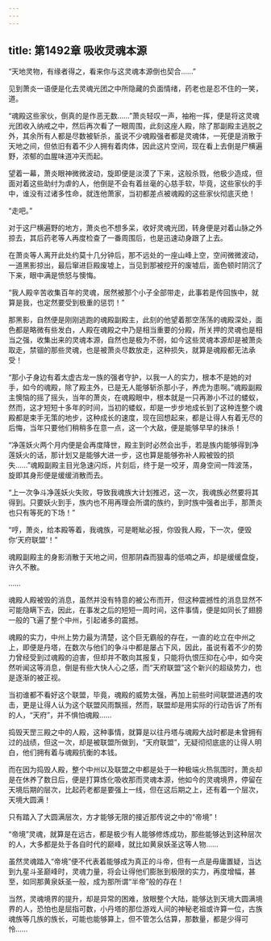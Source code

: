 ```yaml
---
---
---
```

title: 第1492章 吸收灵魂本源
---



“天地灵物，有缘者得之，看来你与这灵魂本源倒也契合……”

见到萧炎一语便是化去灵魂光团之中所隐藏的负面情绪，药老也是忍不住的一笑，道。

“魂殿这些家伙，倒真的是作恶无数……”萧炎轻叹一声，袖袍一挥，便是将这灵魂光团收入纳戒之中，然后再次看了一眼周围，此刻这座人殿，除了那副殿主逃脱之外，其余所有人都是尽数被斩杀，虽说不少魂殿强者都是灵魂体，一死便是消散于天地之间，但依旧有着不少人拥有着肉体，因此这片空间，现在看上去倒是尸横遍野，浓郁的血腥味道冲天而起。

望着一幕，萧炎眼神微微波动，旋即便是淡漠了下来，这般杀戮，他极少造成，但面对着这些助纣为虐的人，他倒是不会有着丝毫的心慈手软，毕竟，这些家伙的手中，谁没有过诸多性命，就连他萧家，当初都差点被魂殿的这些家伙彻底灭绝！

“走吧。”

对于这尸横遍野的地方，萧炎也不想多呆，收好灵魂光团，转身便是对着山脉之外掠去，其后药老等人再度检查了一番周围后，也是迅速动身跟了上去。

在萧炎等人离开此处约莫十几分钟后，那不远处的一座山峰上空，空间微微波动，一道黑影掠出，最后窜进巨殿废墟上，当见到那被挖开的废墟后，面色顿时阴沉了下来，眼中满是愤怒与懊悔。

“我人殿辛苦收集百年的灵魂，居然被那个小子全部带走，此事若是传回族中，就算是我，也定然要受到极重的惩罚！”

那黑影，自然便是刚刚逃跑的魂殿副殿主，此刻的他望着那空荡荡的魂殿深处，面色都是略微有些发白，人殿在魂殿之中乃是相当重要的分殿，所关押的灵魂也是相当之强，收集出来的灵魂本源，自然也是极为不弱，如今这些灵魂本源却是被萧炎取走，禁锢的那些灵魂，也是被萧炎尽数放走，这种损失，就算是魂殿都无法承受！

“那小子身边有着太虚古龙一族的强者守护，以我一人的实力，根本不是她的对手，如今的魂殿，除了殿主外，已是无人能够斩杀那小子，养虎为患啊。”魂殿副殿主懊恼的摇了摇头，当年的萧炎，在魂殿眼中，根本就是一只再渺小不过的蝼蚁，然而，这才短短十多年的时间，当初的蝼蚁，却是一步步地成长到了这种连整个魂殿都是束手无策的地步，这种成长的速度，现在回想起来，都是让得人有着无尽的后悔，当年只要他们稍稍多在意一点，这一个大敌，便是能够早早的抹杀！

“净莲妖火两个月内便是会再度降世，殿主到时必然会出手，若是族内能够得到净莲妖火的话，那计划又是能够大进一步，这也算是能够弥补人殿被毁的损失……”魂殿副殿主目光急速闪烁，片刻后，终于是一咬牙，周身空间一阵波荡，旋即其身形便是缓缓消散而去。

“上一次争斗净莲妖火失败，导致我魂族大计划推迟，这一次，我魂族必然要将其得到。只要妖火到手，族内也不用再理会所谓的族约，到时族中强者出手，那萧炎也只有等死的下场！”

“哼，萧炎，给本殿等着，我魂族，可是睚眦必报，你毁我人殿，下一次，便毁你‘天府联盟’！”

魂殿副殿主的身影消散于天地之间，但那阴森而狠毒的低喃之声，却是缓缓盘旋，许久不散。

……

魂殿人殿被毁的消息，虽然并没有特意的被公布而开，但这种震撼性的消息显然不可能隐瞒下去，因此，在事发之后的短短一周时间，这件事情，便是如同长了翅膀一般的飞遍了整个中州，引起诸多的震撼。

魂殿的实力，中州上势力最为清楚，这个巨无霸般的存在，一直的屹立在中州之上，即便是丹塔，在数次与他们的争斗中都是屡占下风，因此，虽说有着不少的势力曾经受到过魂殿的迫害，但却并不敢向其报复，只能将仇恨压抑在心中，如今突然听闻这等消息，倒是有些大快人心之感，而“天府联盟”这个新兴的超级势力，也是逐渐的被正视。

当初谁都不看好这个联盟，毕竟，魂殿的威势太强，再加上前些时间联盟进遇的攻击，更是让得人认为这个联盟风雨飘摇，然而，联盟却是用实际的行动告诉了所有的人，“天府”，并不惧怕魂殿……

捣毁天罡三殿之中的人殿，这种事情，就算是以往丹塔与魂殿大战时都是未曾拥有过的战绩，但这一次，却是被联盟所做到，“天府联盟”，无疑彻彻底底的让得人明白，他们拥有着与魂殿抗衡的本钱。

而在因为捣毁人殿，整个中州以及联盟之中都是处于一种极端火热氛围时，萧炎却是在休养了数日后，便是打算炼化吸收那而灵魂本源，他如今的灵魂境界，停留在天境后期的层次，比起药老都是要强上一线，但在这后期之上，还有着一个层次，天境大圆满！

只有踏入了大圆满层次，方才能够无限的接近那传说之中的“帝境”！

“帝境”灵魂，就算是在远古，都是极少有人能够修炼成功，那些能够达到这种层次的人，大多都是处于各自时代的巅峰，就比如黄泉妖圣这等人物……

虽然灵魂踏入“帝境”便不代表着能够成为真正的斗帝，但有一点是毋庸置疑，当达到九星斗圣巅峰时，灵魂力量，将会让得他们膨胀到极限的实力，再度增幅，甚至，如同那黄泉妖圣一般，成为那所谓“半帝”般的存在！

当然，灵魂境界的提升，却是异常的困难，放眼整个大陆，能够达到天境大圆满境界的人，恐怕也是屈指可数，小丹塔的那位游戏人间的神秘老祖或许算一位，古族魂族等几族的族长，可能也能够算上，但不管怎么估算，那数量，都是少得可怜……